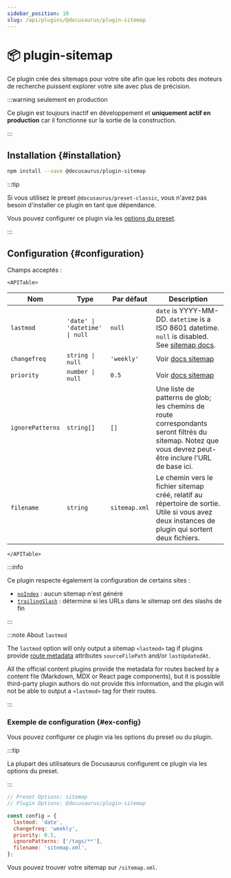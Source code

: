 ```yaml
---
sidebar_position: 10
slug: /api/plugins/@docusaurus/plugin-sitemap
---
```


# 📦 plugin-sitemap


Ce plugin crée des sitemaps pour votre site afin que les robots des moteurs de recherche puissent explorer votre site avec plus de précision.

:::warning seulement en production

Ce plugin est toujours inactif en développement et **uniquement actif en production** car il fonctionne sur la sortie de la construction.

:::

## Installation {#installation}

```bash npm2yarn
npm install --save @docusaurus/plugin-sitemap
```

:::tip

Si vous utilisez le preset `@docusaurus/preset-classic`, vous n'avez pas besoin d'installer ce plugin en tant que dépendance.

Vous pouvez configurer ce plugin via les [options du preset](../../using-plugins.mdx#docusauruspreset-classic).

:::

## Configuration {#configuration}

Champs acceptés :

```mdx-code-block
<APITable>
```

| Nom              | Type                           | Par défaut    | Description                                                                                                                                                |
| ---------------- | ------------------------------ | ------------- | ---------------------------------------------------------------------------------------------------------------------------------------------------------- |
| `lastmod`        | `'date' \| 'datetime' \| null` | `null`        | `date` is YYYY-MM-DD. `datetime` is a ISO 8601 datetime. `null` is disabled. See [sitemap docs](https://www.sitemaps.org/protocol.html#xmlTagDefinitions). |
| `changefreq`     | `string \| null`               | `'weekly'`    | Voir [docs sitemap](https://www.sitemaps.org/protocol.html#xmlTagDefinitions)                                                                              |
| `priority`       | `number \| null`               | `0.5`         | Voir [docs sitemap](https://www.sitemaps.org/protocol.html#xmlTagDefinitions)                                                                              |
| `ignorePatterns` | `string[]`                     | `[]`          | Une liste de patterns de glob; les chemins de route correspondants seront filtrés du sitemap. Notez que vous devrez peut-être inclure l'URL de base ici.   |
| `filename`       | `string`                       | `sitemap.xml` | Le chemin vers le fichier sitemap créé, relatif au répertoire de sortie. Utile si vous avez deux instances de plugin qui sortent deux fichiers.            |

```mdx-code-block
</APITable>
```

:::info

Ce plugin respecte également la configuration de certains sites :

- [`noIndex`](../docusaurus.config.js.mdx#noIndex) : aucun sitemap n'est généré
- [`trailingSlash`](../docusaurus.config.js.mdx#trailingSlash) : détermine si les URLs dans le sitemap ont des slashs de fin

:::

:::note About `lastmod`

The `lastmod` option will only output a sitemap `<lastmod>` tag if plugins provide [route metadata](../plugin-methods/lifecycle-apis.mdx#addRoute) attributes `sourceFilePath` and/or `lastUpdatedAt`.

All the official content plugins provide the metadata for routes backed by a content file (Markdown, MDX or React page components), but it is possible third-party plugin authors do not provide this information, and the plugin will not be able to output a `<lastmod>` tag for their routes.

:::

### Exemple de configuration {#ex-config}

Vous pouvez configurer ce plugin via les options du preset ou du plugin.

:::tip

La plupart des utilisateurs de Docusaurus configurent ce plugin via les options du preset.

:::

```js config-tabs
// Preset Options: sitemap
// Plugin Options: @docusaurus/plugin-sitemap

const config = {
  lastmod: 'date',
  changefreq: 'weekly',
  priority: 0.5,
  ignorePatterns: ['/tags/**'],
  filename: 'sitemap.xml',
};
```

Vous pouvez trouver votre sitemap sur `/sitemap.xml`.
